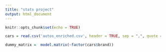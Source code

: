 ```yaml
---
title: "stats project"
output: html_document
---
```


```r
knitr::opts_chunk$set(echo = TRUE)
```

```r
cars = read.csv('autos_enriched.csv', header = TRUE, sep = ",", quote = "\"")
```

```r
dummy_matrix =  model.matrix(~factor(cars$brand))
```